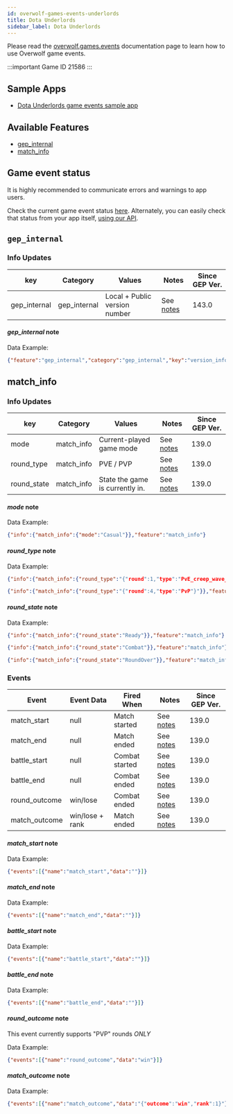 ```yaml
---
id: overwolf-games-events-underlords
title: Dota Underlords
sidebar_label: Dota Underlords
---
```


Please read the [overwolf.games.events](overwolf-games-events) documentation page to learn how to use Overwolf game events.

:::important Game ID
21586
:::

## Sample Apps
* [Dota Underlords game events sample app](https://github.com/overwolf/events-sample-apps)

## Available Features

* [gep_internal](#gep_internal)
* [match_info](#match_info)

## Game event status

It is highly recommended to communicate errors and warnings to app users. 

Check the current game event status [here](../status/all). Alternately, you can easily check that status from your app itself, [using our API](../topics/howto-check-events-status-from-app).

## `gep_internal`

### Info Updates

key          | Category    | Values                    | Notes                 | Since GEP Ver. |
------------ | ------------| ------------------------- | --------------------- | ------------- | 
gep_internal | gep_internal| Local + Public version number|See [notes](#gep_internal-note)|   143.0       |

#### *gep_internal* note

Data Example:

```json
{"feature":"gep_internal","category":"gep_internal","key":"version_info","value":"{"local_version":"143.0.10","public_version":"143.0.10","is_updated":true}"}
```

## match_info

### Info Updates

key          | Category    | Values                    | Notes                 | Since GEP Ver. |
------------ | ------------| ------------------------- | --------------------- | -------------  | 
mode         | match_info  | Current-played game mode  |See [notes](#mode-note)      |     139.0      |
round_type   | match_info  | PVE / PVP                 |See [notes](#round_type-note)|     139.0      |
round_state  | match_info  |State the game is currently in.|See [notes](#round_state-note)|   139.0  |

#### *mode* note

Data Example:

```json
{"info":{"match_info":{"mode":"Casual"}},"feature":"match_info"}
```

#### *round_type* note

Data Example:

```json
{"info":{"match_info":{"round_type":"{"round":1,"type":"PvE_creep_wave_1_#dac_creep_wave_1"}"}},"feature":"match_info"}
```
```json
{"info":{"match_info":{"round_type":"{"round":4,"type":"PvP"}"}},"feature":"match_info"}
```

#### *round_state* note

Data Example:

```json
{"info":{"match_info":{"round_state":"Ready"}},"feature":"match_info"}
```
```json
{"info":{"match_info":{"round_state":"Combat"}},"feature":"match_info"}
```
```json
{"info":{"match_info":{"round_state":"RoundOver"}},"feature":"match_info"}
```

### Events

Event       | Event Data   | Fired When    | Notes              | Since GEP Ver. |
------------| -------------| --------------| ------------------ | ---------------|
match_start | null         | Match started |See [notes](#match_start-note) |     139.0      | 
match_end   | null         | Match ended   |See [notes](#match_end-note)   |     139.0      | 
battle_start| null         | Combat started|See [notes](#battle_start-note)|     139.0      | 
battle_end  | null         | Combat ended  |See [notes](#battle_end-note)  |     139.0      | 
round_outcome| win/lose    | Combat ended  |See [notes](#round_outcome-note)  |     139.0      | 
match_outcome| win/lose + rank| Match ended  |See [notes](#match_outcome-note)  |     139.0      | 


#### *match_start* note

Data Example:

```json
{"events":[{"name":"match_start","data":""}]}
```

#### *match_end* note

Data Example:

```json
{"events":[{"name":"match_end","data":""}]}
```

#### *battle_start* note

Data Example:

```json
{"events":[{"name":"battle_start","data":""}]}
```

#### *battle_end* note

Data Example:

```json
{"events":[{"name":"battle_end","data":""}]}
```

#### *round_outcome* note

This event currently supports "PVP" rounds *ONLY*

Data Example:

```json
{"events":[{"name":"round_outcome","data":"win"}]}
```

#### *match_outcome* note

Data Example:

```json
{"events":[{"name":"match_outcome","data":"{"outcome":"win","rank":1}"}]}
```
